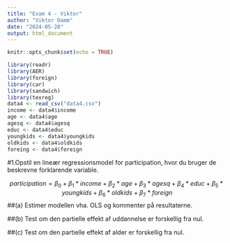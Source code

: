 ```yaml
---
title: "Exam 4 - Viktor"
author: "Viktor Damm"
date: "2024-05-28"
output: html_document
---
```


```r
knitr::opts_chunk$set(echo = TRUE)
```

```r
library(readr)
library(AER)
library(foreign)
library(car)
library(sandwich)
library(texreg)
data4 <- read_csv("data4.csv")
income <- data4$income
age <- data4$age
agesq <- data4$agesq
educ <- data4$educ
youngkids <- data4$youngkids
oldkids <- data4$oldkids
foreing <- data4$foreign
```

#1.Opstil en lineær regressionsmodel for participation, hvor du bruger de beskrevne forklarende variable.

$$participation = \beta_0 + \beta_1*income + \beta_2*age + \beta_3*agesq + \beta_4*educ + \beta_5*youngkids + \beta_6*oldkids + \beta_7*foreign$$
##(a) Estimer modellen vha. OLS og kommenter på resultaterne.



##(b) Test om den partielle effekt af uddannelse er forskellig fra nul.

##(c) Test om den partielle effekt af alder er forskellig fra nul.

